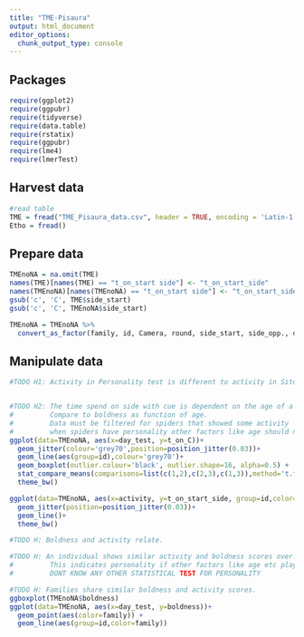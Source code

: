 ```yaml
---
title: "TME-Pisaura"
output: html_document
editor_options:
  chunk_output_type: console
---
```



## Packages

```r
require(ggplot2)
require(ggpubr)
require(tidyverse)
require(data.table)
require(rstatix)
require(ggpubr)
require(lme4)
require(lmerTest)
```

## Harvest data

```r
#read table
TME = fread("TME_Pisaura_data.csv", header = TRUE, encoding = 'Latin-1', stringsAsFactors = FALSE)
Etho = fread()
```

## Prepare data

```r
TMEnoNA = na.omit(TME)
names(TME)[names(TME) == "t_on_start side"] <- "t_on_start_side"
names(TMEnoNA)[names(TMEnoNA) == "t_on_start side"] <- "t_on_start_side"
gsub('c', 'C', TME$side_start)
gsub('c', 'C', TMEnoNA$side_start)

TMEnoNA = TMEnoNA %>%
  convert_as_factor(family, id, Camera, round, side_start, side_opp., day_test)
```

## Manipulate data

```r
#TODO H1: Activity in Personality test is different to activity in Site-Selection test


#TODO H2: The time spend on side with cue is dependent on the age of a spider (cricket boldness ontogeny Niemelä 2011).
#         Compare to boldness as function of age. 
#         Data must be filtered for spiders that showed some activity
#         when spiders have personality other factors like age should not play a significant role in behaviour control
ggplot(data=TMEnoNA, aes(x=day_test, y=t_on_C))+
  geom_jitter(colour='grey70',position=position_jitter(0.03))+
  geom_line(aes(group=id),colour='grey70')+
  geom_boxplot(outlier.colour='black', outlier.shape=16, alpha=0.5) +
  stat_compare_means(comparisons=list(c(1,2),c(2,3),c(1,3)),method='t.test', label='p.signif') +
  theme_bw()

ggplot(data=TMEnoNA, aes(x=activity, y=t_on_start_side, group=id,color=id))+
  geom_jitter(position=position_jitter(0.03))+
  geom_line()+
  theme_bw()

#TODO H: Boldness and activity relate.

#TODO H: An individual shows similar activity and boldness scores over various observations.
#         This indicates personality if other factors like age etc play no significant role.
#         DONT KNOW ANY OTHER STATISTICAL TEST FOR PERSONALITY

#TODO H: Families share similar boldness and activity scores.
ggboxplot(TMEnoNA$boldness)
ggplot(data=TMEnoNA, aes(x=day_test, y=boldness))+
  geom_point(aes(color=family)) +
  geom_line(aes(group=id,color=family))
```
